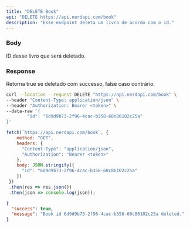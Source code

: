 ```yaml
---
title: "DELETE Book"
api: "DELETE https://api.nerdapi.com/book"
description: "Esse endpoint deleta um livro de acordo com o id."
---
```


### Body

<ParamField body="id" type="string">
  ID desse livro que será deletado.
</ParamField>

### Response

<ResponseField name="success" type="boolean">
  Retorna true se deletado com successo, false caso contrário.
</ResponseField>

<RequestExample>

```bash Requisição usando cURL
curl --location --request DELETE "https://api.nerdapi.com/book" \
--header "Content-Type: application/json" \
--header "Authorization: Bearer <token>" \
--data-raw '{
		"id": "6d9d9b73-2f96-4cac-b358-60c86102c25a"
}'
```

```javascript Requisição usando JS
fetch(`https://api.nerdapi.com/book`, {
    method: "GET",
    headers: { 
      "Content-Type": "application/json",
      "Authorization": "Bearer <token>"
    },
    body: JSON.stringify({
      "id": "6d9d9b73-2f96-4cac-b358-60c86102c25a"
    })
 })
 .then(res => res.json())
 .then(json => console.log(json));
```

</RequestExample>

<ResponseExample>

```json Response Success
{
  "success": true,
  "message": "Book id 6d9d9b73-2f96-4cac-b358-60c86102c25a deleted."
}
```

</ResponseExample>
